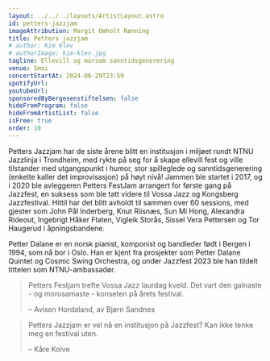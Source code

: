 ```yaml
---
layout: ../../../layouts/ArtistLayout.astro
id: petters-jazzjam
imageAttribution: Margit Omholt Rønning
title: Petters jazzjam
# author: Kim Klev
# authorImage: kim-klev.jpg
tagline: Ellevill og morsom sanntidsgenerering
venue: Smoi
concertStartAt: 2024-06-29T23:59
spotifyUrl:
youtubeUrl:
sponsoredByBergesenstiftelsen: false
hideFromProgram: false
hideFromArtistList: false
isFree: true
order: 10
---
```


Petters Jazzjam har de siste årene blitt en institusjon i miljøet rundt NTNU Jazzlinja i Trondheim, med rykte på seg for å skape ellevill fest og ville tilstander med utgangspunkt i humor, stor spilleglede og sanntidsgenerering (enkelte kaller det improvisasjon) på høyt nivå!
Jammen ble startet i 2017, og i 2020 ble avleggeren Petters FestJam arrangert for første gang på Jazzfest, en suksess som ble tatt videre til Vossa Jazz og Kongsberg Jazzfestival. Hittil har det blitt avholdt til sammen over 60 sessions, med gjester som John Pål Inderberg, Knut Riisnæs, Sun Mi Hong, Alexandra Rideout, Ingebrigt Håker Flaten, Vigleik Storås, Sissel Vera Pettersen og Tor Haugerud i åpningsbandene.

Petter Dalane er en norsk pianist, komponist og bandleder født i Bergen i 1994, som nå bor i Oslo. Han er kjent fra prosjekter som Petter Dalane Quintet og Cosmic Swing Orchestra, og under Jazzfest 2023 ble han tildelt tittelen som NTNU-ambassadør.

> Petters Festjam trefte Vossa Jazz laurdag kveld. Det vart den galnaste - og morosamaste - konseten på årets festival.
>
> – Avisen Hordaland, av Bjørn Sandnes

> Petters Jazzjam er vel nå en institusjon på Jazzfest? Kan ikke tenke meg en festival uten.
>
> – Kåre Kolve
